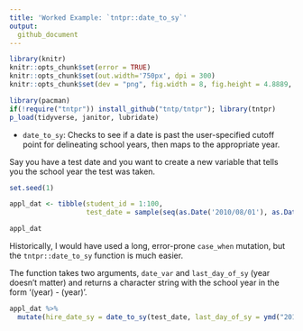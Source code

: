 ```yaml
---
title: 'Worked Example: `tntpr::date_to_sy`'
output:
  github_document
---
```


<!-- vignette: > -->
<!--   %\VignetteIndexEntry{Worked Example for date_to_sy function} -->
<!--   %\VignetteEngine{knitr::rmarkdown} -->
<!--   %\VignetteEncoding{UTF-8} -->

```r
library(knitr)
knitr::opts_chunk$set(error = TRUE)
knitr::opts_chunk$set(out.width='750px', dpi = 300)
knitr::opts_chunk$set(dev = "png", fig.width = 8, fig.height = 4.8889, dpi = 300)
```

```r
library(pacman)
if(!require("tntpr")) install_github("tntp/tntpr"); library(tntpr)
p_load(tidyverse, janitor, lubridate)
```

- `date_to_sy`: Checks to see if a date is past the user-specified cutoff point for delineating school years, then maps to the appropriate year.

Say you have a test date and you want to create a new variable that tells you the school year the test was taken.


```r
set.seed(1)

appl_dat <- tibble(student_id = 1:100, 
                   test_date = sample(seq(as.Date('2010/08/01'), as.Date('2020/01/01'), by="day"), 100))

appl_dat

```

Historically, I would have used a long, error-prone `case_when` mutation, but the `tntpr::date_to_sy` function is much easier.

The function takes two arguments, `date_var` and `last_day_of_sy` (year doesn't matter) and returns a character string with the school year in the form '(year) - (year)'. 

```r
appl_dat %>% 
  mutate(hire_date_sy = date_to_sy(test_date, last_day_of_sy = ymd("2018-06-01")))
```
